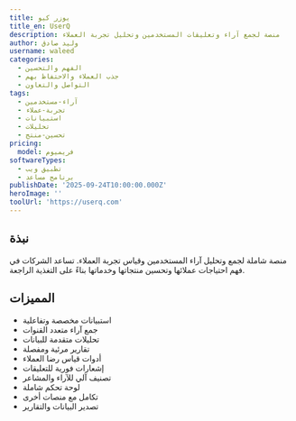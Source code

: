 ```yaml
---
title: يوزر كيو
title_en: UserQ
description: منصة لجمع آراء وتعليقات المستخدمين وتحليل تجربة العملاء
author: وليد صادق
username: waleed
categories:
  - الفهم والتحسين
  - جذب العملاء والاحتفاظ بهم
  - التواصل والتعاون
tags:
  - آراء-مستخدمين
  - تجربة-عملاء
  - استبيانات
  - تحليلات
  - تحسين-منتج
pricing:
  model: فريميوم
softwareTypes:
  - تطبيق ويب
  - برنامج مساعد
publishDate: '2025-09-24T10:00:00.000Z'
heroImage: ''
toolUrl: 'https://userq.com'
---
```


## نبذة

منصة شاملة لجمع وتحليل آراء المستخدمين وقياس تجربة العملاء. تساعد الشركات في فهم احتياجات عملائها وتحسين منتجاتها وخدماتها بناءً على التغذية الراجعة.

## المميزات

- استبيانات مخصصة وتفاعلية
- جمع آراء متعدد القنوات
- تحليلات متقدمة للبيانات
- تقارير مرئية ومفصلة
- أدوات قياس رضا العملاء
- إشعارات فورية للتعليقات
- تصنيف آلي للآراء والمشاعر
- لوحة تحكم شاملة
- تكامل مع منصات أخرى
- تصدير البيانات والتقارير
